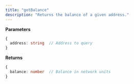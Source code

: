 ```yaml
---
title: "getBalance"
description: "Returns the balance of a given address."
---
```


**Parameters**
```typescript
{
  address: string  // Address to query
}
```

**Returns**
```typescript
{
  balance: number  // Balance in network units
}
```


